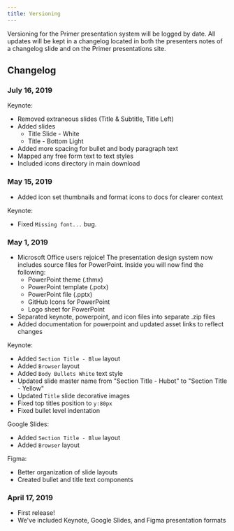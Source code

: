 ```yaml
---
title: Versioning
---
```


Versioning for the Primer presentation system will be logged by date. All updates will be kept in a changelog located in both the presenters notes of a changelog slide and on the Primer presentations site.

## Changelog
### July 16, 2019
Keynote:
- Removed extraneous slides (Title & Subtitle, Title Left)
- Added slides
	- Title Slide - White
	- Title - Bottom Light
- Added more spacing for bullet and body paragraph text
- Mapped any free form text to text styles
- Included icons directory in main download

### May 15, 2019
- Added icon set thumbnails and format icons to docs for clearer context

Keynote:
- Fixed `Missing font...` bug.

### May 1, 2019
- Microsoft Office users rejoice! The presentation design system now includes source files for PowerPoint. Inside you will now find the following:
  - PowerPoint theme (.thmx)
  - PowerPoint template (.potx)
  - PowerPoint file (.pptx)
  - GitHub Icons for PowerPoint
  - Logo sheet for PowerPoint
- Separated keynote, powerpoint, and icon files into separate .zip files
- Added documentation for powerpoint and updated asset links to reflect changes

Keynote:
- Added `Section Title - Blue` layout
- Added `Browser` layout
- Added `Body Bullets White` text style
- Updated slide master name from "Section Title - Hubot" to "Section Title - Yellow"
- Updated `Title` slide decorative images
- Fixed top titles position to `y:80px`
- Fixed bullet level indentation

Google Slides:
- Added `Section Title - Blue` layout
- Added `Browser` layout

Figma:
- Better organization of slide layouts
- Created bullet and title text components

### April 17, 2019
- First release!
- We've included Keynote, Google Slides, and Figma presentation formats
